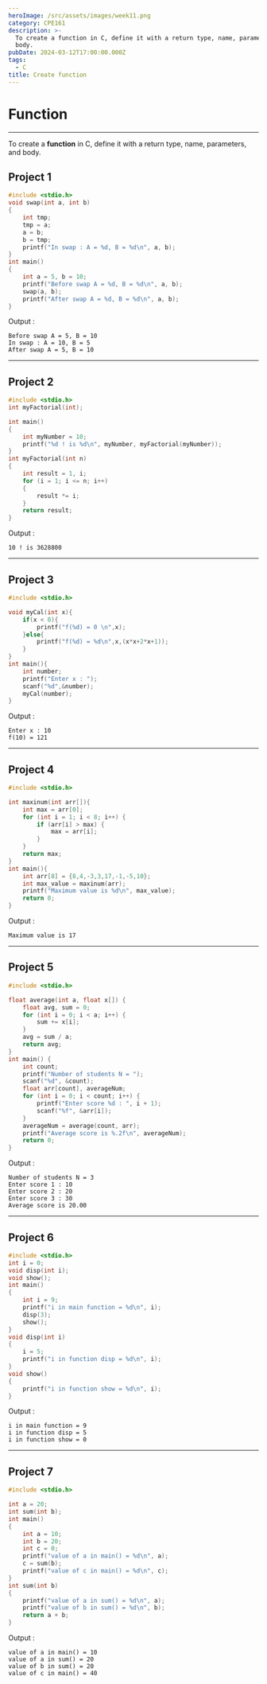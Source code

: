 ```yaml
---
heroImage: /src/assets/images/week11.png
category: CPE161
description: >-
  To create a function in C, define it with a return type, name, parameters, and
  body.
pubDate: 2024-03-12T17:00:00.000Z
tags:
  - C
title: Create function
---
```


# Function

---

To create a **function** in C, define it with a return type, name, parameters, and body.

## Project 1

```c
#include <stdio.h>
void swap(int a, int b)
{
    int tmp;
    tmp = a;
    a = b;
    b = tmp;
    printf("In swap : A = %d, B = %d\n", a, b);
}
int main()
{
    int a = 5, b = 10;
    printf("Before swap A = %d, B = %d\n", a, b);
    swap(a, b);
    printf("After swap A = %d, B = %d\n", a, b);
}
```

Output :

```plaintext
Before swap A = 5, B = 10
In swap : A = 10, B = 5
After swap A = 5, B = 10

```

---

## Project 2

```c
#include <stdio.h>
int myFactorial(int);

int main()
{
    int myNumber = 10;
    printf("%d ! is %d\n", myNumber, myFactorial(myNumber));
}
int myFactorial(int n)
{
    int result = 1, i;
    for (i = 1; i <= n; i++)
    {
        result *= i;
    }
    return result;
}

```

Output :

```plaintext
10 ! is 3628800
```

---

## Project 3

```c
#include <stdio.h>

void myCal(int x){
    if(x < 0){
        printf("f(%d) = 0 \n",x);
    }else{
        printf("f(%d) = %d\n",x,(x*x+2*x+1));
    }
}
int main(){
    int number;
    printf("Enter x : ");
    scanf("%d",&number);
    myCal(number);
}

```

Output :

```plaintext
Enter x : 10
f(10) = 121
```

---

## Project 4

```c
#include <stdio.h>

int maxinum(int arr[]){
    int max = arr[0];
    for (int i = 1; i < 8; i++) {
        if (arr[i] > max) {
            max = arr[i];
        }
    }
    return max;
}
int main(){
    int arr[8] = {8,4,-3,3,17,-1,-5,10};
    int max_value = maxinum(arr);
    printf("Maximum value is %d\n", max_value);
    return 0;
}


```

Output :

```plaintext
Maximum value is 17
```

---

## Project 5

```c
#include <stdio.h>

float average(int a, float x[]) {
    float avg, sum = 0;
    for (int i = 0; i < a; i++) {
        sum += x[i];
    }
    avg = sum / a;
    return avg;
}
int main() {
    int count;
    printf("Number of students N = ");
    scanf("%d", &count);
    float arr[count], averageNum;
    for (int i = 0; i < count; i++) {
        printf("Enter score %d : ", i + 1);
        scanf("%f", &arr[i]); 
    }
    averageNum = average(count, arr);
    printf("Average score is %.2f\n", averageNum);
    return 0;
}
```

Output :

```plaintext
Number of students N = 3
Enter score 1 : 10
Enter score 2 : 20
Enter score 3 : 30
Average score is 20.00
```

---

## Project 6

```c
#include <stdio.h>
int i = 0;
void disp(int i);
void show();
int main()
{
    int i = 9;
    printf("i in main function = %d\n", i);
    disp(3);
    show();
}
void disp(int i)
{
    i = 5;
    printf("i in function disp = %d\n", i);
}
void show()
{
    printf("i in function show = %d\n", i);
}
```

Output :

```plaintext
i in main function = 9
i in function disp = 5
i in function show = 0
```

---

## Project 7

```c
#include <stdio.h>

int a = 20;
int sum(int b);
int main()
{
    int a = 10;
    int b = 20;
    int c = 0;
    printf("value of a in main() = %d\n", a);
    c = sum(b);
    printf("value of c in main() = %d\n", c);
}
int sum(int b)
{
    printf("value of a in sum() = %d\n", a);
    printf("value of b in sum() = %d\n", b);
    return a + b;
}
```

Output :

```plaintext
value of a in main() = 10
value of a in sum() = 20
value of b in sum() = 20
value of c in main() = 40
```